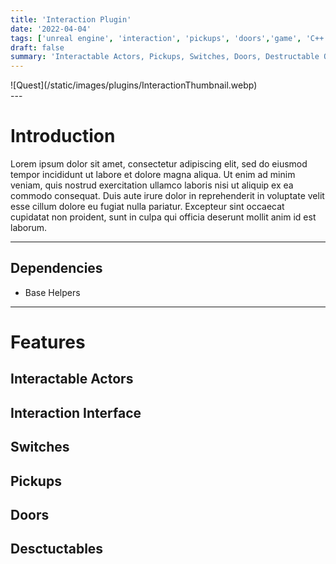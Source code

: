 ```yaml
---
title: 'Interaction Plugin'
date: '2022-04-04'
tags: ['unreal engine', 'interaction', 'pickups', 'doors','game', 'C++']
draft: false
summary: 'Interactable Actors, Pickups, Switches, Doors, Destructable Objects'
---
```

<div className="flex flex-wrap -mx-2 overflow-hidden xl:-mx-2">
  <div className="my-1 px-2 w-full overflow-hidden xl:my-1 xl:px-2 xl:w-1/2">
    ![Quest](/static/images/plugins/InteractionThumbnail.webp)
  </div>
</div>
--- 

# Introduction

Lorem ipsum dolor sit amet, consectetur adipiscing elit, sed do eiusmod tempor incididunt ut labore et dolore magna aliqua. 
Ut enim ad minim veniam, quis nostrud exercitation ullamco laboris nisi ut aliquip ex ea commodo consequat. 
Duis aute irure dolor in reprehenderit in voluptate velit esse cillum dolore eu fugiat nulla pariatur. 
Excepteur sint occaecat cupidatat non proident, sunt in culpa qui officia deserunt mollit anim id est laborum.


--- 
## Dependencies
- Base Helpers
---
# Features

## Interactable Actors

## Interaction Interface

## Switches

## Pickups

## Doors

## Desctuctables



